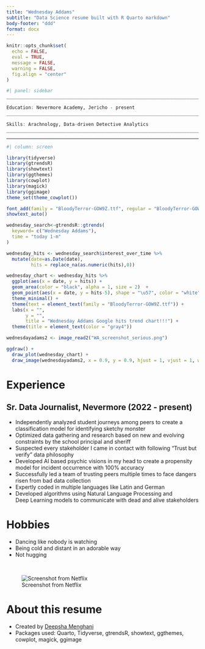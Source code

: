 ```yaml
---
title: "Wednesday Addams"
subtitle: "Data Science resume built with R Quarto markdown"
body-footer: "ddd"
format: docx
---
```


```r
knitr::opts_chunk$set(
  echo = FALSE,
  eval = TRUE,
  message = FALSE,
  warning = FALSE,
  fig.align = "center"
)
```


```r
#| panel: sidebar
_____________________________________________________________________________    

Education: Nevermore Academy, Jericho - present
____________________________________________________________________________ 

Skills: Arachnology, Data-driven Detective Analytics 
____________________________________________________________________________ 
```

<hr>

```r
#| column: screen

library(tidyverse)
library(gtrendsR)
library(showtext)
library(ggthemes)
library(cowplot)
library(magick)
library(ggimage)
theme_set(theme_cowplot())

font_add(family = "BloodyTerror-GOW9Z.ttf", regular = "BloodyTerror-GOW9Z.ttf")
showtext_auto()

wednesday_search<-gtrendsR::gtrends(
  keyword= c("Wednesday Addams"),
  time = "today 1-m"
)

wednesday_hits <- wednesday_search$interest_over_time %>% 
  mutate(date=as.Date(date),
         hits = replace_na(as.numeric(hits),0))

wednesday_chart <- wednesday_hits %>% 
  ggplot(aes(x = date, y = hits)) +
  geom_area(color = "black", alpha = 1, size = 2)  + 
  geom_point(aes(x = date, y = hits-5), shape = "\u57", color = "white", size = 2) +
  theme_minimal() +
  theme(text = element_text(family = "BloodyTerror-GOW9Z.ttf")) +
  labs(x = "", 
       y = "",
       title = "Wednesday Addams Google hits trend chart!!!") +
  theme(title = element_text(color = "gray4"))  

wednesdayadams2 <- image_read2("WA_screenshot_serious.png")

ggdraw() +
  draw_plot(wednesday_chart) +
  draw_image(wednesdayadams2, x = 0.9, y = 0.9, hjust = 1, vjust = 1, width = 0.13, height = 0.4) 
```


# Experience

## Sr. Data Journalist, Nevermore (2022 - present)

-   Independently analyzed student journeys among peers to create a classification model for identifying sketchy monster
-   Optimized data gathering and research based on new and evolving constraints by the school principal and sheriff
-   Suspected every stakeholder I came in contact with following "Trust but verify" data philosophy
-   Developed AI based psychic visions in my head to create a propensity model for incident occurrence with 100% accuracy 
-   Successfully led a team of trusting peers multiple times to face dangers risen from bad data collection
-   Expertly coded in multiple languages like Latin and German
-   Developed algorithms using Natural Language Processing and\
    Deep Learning models to communicate with dead and alive stakeholders


# Hobbies

-   Dancing like nobody is watching
-   Being cold and distant in an adorable way
-   Not hugging

<br>

![Screenshot from Netflix](WA_screenshot_smile.png)

# About this resume
-   Created by [Deepsha Menghani](https://deepshamenghani.quarto.pub/dmenghani/)
-   Packages used: Quarto, Tidyverse, gtrendsR, showtext, ggthemes, cowplot, magick, ggimage




